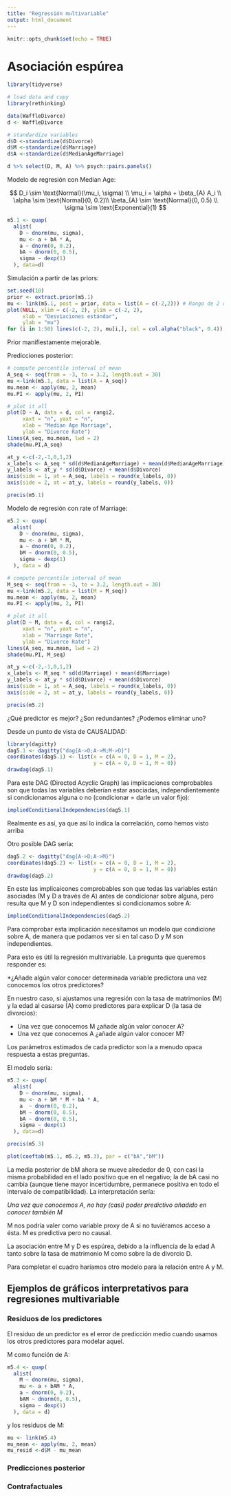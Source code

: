```yaml
---
title: "Regressión multivariable"
output: html_document
---
```


```r
knitr::opts_chunk$set(echo = TRUE)
```

# Asociación espúrea

```r
library(tidyverse)

# load data and copy
library(rethinking)

data(WaffleDivorce)
d <- WaffleDivorce

# standardize variables
d$D <-standardize(d$Divorce)
d$M <-standardize(d$Marriage)
d$A <-standardize(d$MedianAgeMarriage)
```

```r
d %>% select(D, M, A) %>% psych::pairs.panels()
```

Modelo de regresión con Median Age:

$$
D_i \sim \text{Normal}(\mu_i, \sigma) \\
\mu_i = \alpha + \beta_{A} A_i \\
\alpha \sim \text{Normal}(0, 0.2)\\
\beta_{A} \sim \text{Normal}(0, 0.5) \\ 
\sigma \sim \text{Exponential}(1) 
$$

```r
m5.1 <- quap(
  alist(
    D ~ dnorm(mu, sigma),
    mu <- a + bA * A,
    a ~ dnorm(0, 0.2),
    bA ~ dnorm(0, 0.5),
    sigma ~ dexp(1)
  ), data=d)
```

Simulación a partir de las priors:

```r
set.seed(10)
prior <- extract.prior(m5.1)
mu <- link(m5.1, post = prior, data = list(A = c(-2,2))) # Rango de 2 desviaciones estándar
plot(NULL, xlim = c(-2, 2), ylim = c(-2, 2),
     xlab = "Desviaciones estándar",
     ylab = "mu")
for (i in 1:50) lines(c(-2, 2), mu[i,], col = col.alpha("black", 0.4))
```
Prior manifiestamente mejorable.

Predicciones posterior:

```r
# compute percentile interval of mean
A_seq <- seq(from = -3, to = 3.2, length.out = 30)
mu <-link(m5.1, data = list(A = A_seq))
mu.mean <- apply(mu, 2, mean)
mu.PI <- apply(mu, 2, PI)

# plot it all
plot(D ~ A, data = d, col = rangi2, 
     xaxt = "n", yaxt = "n",
     xlab = "Median Age Marriage",
     ylab = "Divorce Rate")
lines(A_seq, mu.mean, lwd = 2)
shade(mu.PI,A_seq)

at_y <-c(-2,-1,0,1,2)
x_labels <- A_seq * sd(d$MedianAgeMarriage) + mean(d$MedianAgeMarriage)
y_labels <- at_y * sd(d$Divorce) + mean(d$Divorce)
axis(side = 1, at = A_seq, labels = round(x_labels, 0))
axis(side = 2, at = at_y, labels = round(y_labels, 0))
```
```r
precis(m5.1)
```


Modelo de regresión con rate of Marriage:

```r
m5.2 <- quap(
  alist(
    D ~ dnorm(mu, sigma),
    mu <- a + bM * M,
    a ~ dnorm(0, 0.2),
    bM ~ dnorm(0, 0.5),
    sigma ~ dexp(1)
  ), data = d)

# compute percentile interval of mean
M_seq <- seq(from = -3, to = 3.2, length.out = 30)
mu <-link(m5.2, data = list(M = M_seq))
mu.mean <- apply(mu, 2, mean)
mu.PI <- apply(mu, 2, PI)

# plot it all
plot(D ~ M, data = d, col = rangi2, 
     xaxt = "n", yaxt = "n",
     xlab = "Marriage Rate",
     ylab = "Divorce Rate")
lines(A_seq, mu.mean, lwd = 2)
shade(mu.PI, M_seq)

at_y <-c(-2,-1,0,1,2)
x_labels <- M_seq * sd(d$Marriage) + mean(d$Marriage)
y_labels <- at_y * sd(d$Divorce) + mean(d$Divorce)
axis(side = 1, at = A_seq, labels = round(x_labels, 0))
axis(side = 2, at = at_y, labels = round(y_labels, 0))
```
```r
precis(m5.2)
```


¿Qué predictor es mejor? ¿Son redundantes? ¿Podemos eliminar uno?

Desde un punto de vista de CAUSALIDAD:

```r
library(dagitty) 
dag5.1 <- dagitty("dag{A->D;A->M;M->D}")
coordinates(dag5.1) <- list(x = c(A = 0, D = 1, M = 2),
                            y = c(A = 0, D = 1, M = 0))
drawdag(dag5.1)
```
Para este DAG (Directed Acyclic Graph) las implicaciones comprobables son
que todas las variables deberían estar asociadas, independientemente si 
condicionamos alguna o no (condicionar = darle un valor fijo):

```r
impliedConditionalIndependencies(dag5.1)
```

Realmente es así, 
ya que así lo indica la correlación, como hemos visto arriba

Otro posible DAG sería:

```r
dag5.2 <- dagitty("dag{A->D;A->M}")
coordinates(dag5.2) <- list(x = c(A = 0, D = 1, M = 2),
                            y = c(A = 0, D = 1, M = 0))
drawdag(dag5.2)
```

En este las implicaicones comprobables son que todas las variables están asociadas
(M y D a través de A) antes de condicionar sobre alguna, pero resulta que M y D son
independientes si condicionamos sobre A:

```r
impliedConditionalIndependencies(dag5.2)
```
Para comprobar esta implicación necesitamos un modelo que condicione sobre A, de 
manera que podamos ver si en tal caso D y M son independientes.

Para esto es útil la regresión multivariable. La pregunta que queremos responder es:

*¿Añade algún valor conocer determinada variable predictora una vez conocemos los otros predictores?

En nuestro caso, si ajustamos una regresión con la tasa de matrimonios (M) y 
la edad al casarse (A) como predictores para explicar D (la tasa de divorcios):

+ Una vez que conocemos M ¿añade algún valor conocer A?
+ Una vez que conocemos A ¿añade algún valor conocer M?

Los parámetros estimados de cada predictor son la a menudo opaca respuesta a estas
preguntas.

El modelo sería:

```r
m5.3 <- quap(
  alist(
    D ~ dnorm(mu, sigma),
    mu <- a + bM * M + bA * A,
    a  ~ dnorm(0, 0.2),
    bM ~ dnorm(0, 0.5),
    bA ~ dnorm(0, 0.5),
    sigma ~ dexp(1)
  ), data=d)

precis(m5.3)
```

```r
plot(coeftab(m5.1, m5.2, m5.3), par = c("bA","bM"))
```

La media posterior de bM ahora se mueve alrededor de 0, con casi la misma probabilidad
en el lado positivo que en el negativo; la de bA casi no cambia (aunque tiene mayor incertidumbre,
permanece positiva en todo el intervalo de compatibilidad). La interpretación sería:

*Una vez que conocemos A, no hay (casi) poder predictivo añadido en conocer también M*

M nos podría valer como variable proxy de A si no tuviéramos acceso a ésta. M
es predictiva pero no causal.

La asociación entre M y D es espúrea, debido a la influencia de la edad A tanto
sobre la tasa de matrimonio M como sobre la de divorcio D.

Para completar el cuadro haríamos otro modelo para la relación entre A y M.

## Ejemplos de gráficos interpretativos para regresiones multivariable

### Residuos de los predictores

El residuo de un predictor es el error de predicción medio cuando usamos los otros 
predictores para modelar aquel.

M como función de A:

```r
m5.4 <- quap(
  alist(
    M ~ dnorm(mu, sigma),
    mu <- a + bAM * A,
    a ~ dnorm(0, 0.2),
    bAM ~ dnorm(0, 0.5),
    sigma ~ dexp(1)
  ), data = d)
```

y los residuos de M:

```r
mu <- link(m5.4)
mu_mean <- apply(mu, 2, mean)
mu_resid <-d$M - mu_mean
```



### Predicciones posterior

### Contrafactuales